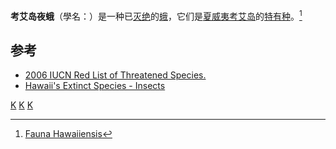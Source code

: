 {{Speciesbox 
| taxon = Agrotis tephrias
| status = EX | status_system = IUCN2.3
| status_ref = <ref name=iucn>Bonaccorso et al., 2008</ref>
| authority = [[Edward_Meyrick|Meyrick]], 1899
| synonyms =
*''Euxoa tephrias''
*''Agrotis spoderopa'' <small>Meyrick, 1899</small>
*''Euxoa spoderopa''
}}
'''考艾岛夜蛾'''（學名：{{lang|la|'''''Agrotis tephrias'''''}}）是一种已[[灭绝|灭绝]]的[[蛾|蛾]]，它们是[[夏威夷|夏威夷]][[考艾岛|考艾岛]]的[[特有种|特有种]]。<ref>[http://www.archive.org/stream/faunahawaiiensis12shar/faunahawaiiensis12shar_djvu.txt Fauna Hawaiiensis]</ref>

==参考==
{{reflist}}
* [http://www.iucnredlist.org 2006 IUCN Red List of Threatened Species. ]{{Wayback|url=http://www.iucnredlist.org/ |date=20140627000000 |dateformat=iso }}  
*[http://hbs.bishopmuseum.org/endangered/ext-insects.html Hawaii's Extinct Species - Insects] {{Wayback|url=http://hbs.bishopmuseum.org/endangered/ext-insects.html |date=20160514225451 }}

{{taxonbar}}
[[Category:_1899年描述的昆虫|K]]
[[Category:IUCN紅色名錄絕滅物種|K]]
[[Category:地老虎屬|K]]